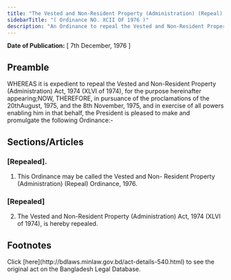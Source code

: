 ```yaml
---
title: "The Vested and Non-Resident Property (Administration) (Repeal) Ordinance, 1976"
sidebarTitle: "( Ordinance NO. XCII OF 1976 )"
description: "An Ordinance to repeal the Vested and Non-Resident Property (Administration) Act, 1974."
---
```


**Date of Publication:** [ 7th December, 1976 ]

## Preamble

WHEREAS it is expedient to repeal the Vested and Non-Resident Property (Administration) Act, 1974 (XLVI of 1974), for the purpose hereinafter appearing;NOW, THEREFORE, in pursuance of the proclamations of the 20thAugust, 1975, and the 8th November, 1975, and in exercise of all powers enabling him in that behalf, the President is pleased to make and promulgate the following Ordinance:-

## Sections/Articles

### [Repealed].

1. This Ordinance may be called the Vested and Non- Resident Property (Administration) (Repeal) Ordinance, 1976.

### [Repealed]

2. The Vested and Non-Resident Property (Administration) Act, 1974 (XLVI of 1974), is hereby repealed.

## Footnotes

<Note>
  Click [here](http://bdlaws.minlaw.gov.bd/act-details-540.html) to see the original act on the Bangladesh Legal Database.
</Note>
